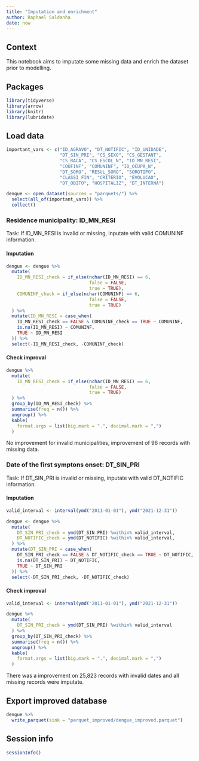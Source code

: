 ```yaml
---
title: "Imputation and enrichment"
author: Raphael Saldanha
date: now
---
```


## Context

This notebook aims to imputate some missing data and enrich the dataset prior to modelling.

## Packages

```r
library(tidyverse)
library(arrow)
library(knitr)
library(lubridate)
```

## Load data

```r
important_vars <- c("ID_AGRAVO", "DT_NOTIFIC", "ID_UNIDADE",
                    "DT_SIN_PRI", "CS_SEXO", "CS_GESTANT",
                    "CS_RACA", "CS_ESCOL_N", "ID_MN_RESI",
                    "COUFINF", "COMUNINF", "ID_OCUPA_N",
                    "DT_SORO", "RESUL_SORO", "SOROTIPO", 
                    "CLASSI_FIN", "CRITERIO", "EVOLUCAO",
                    "DT_OBITO", "HOSPITALIZ", "DT_INTERNA")

dengue <- open_dataset(sources = "parquets/") %>%
  select(all_of(important_vars)) %>%
  collect()
```

### Residence municipality: ID_MN_RESI

Task: If ID_MN_RESI is invalid or missing, inputate with valid COMUNINF information.

#### Imputation

```r
dengue <- dengue %>%
  mutate(
    ID_MN_RESI_check = if_else(nchar(ID_MN_RESI) == 6, 
                               false = FALSE,
                               true = TRUE),
    COMUNINF_check = if_else(nchar(COMUNINF) == 6, 
                               false = FALSE,
                               true = TRUE)
  ) %>%
  mutate(ID_MN_RESI = case_when(
    ID_MN_RESI_check == FALSE & COMUNINF_check == TRUE ~ COMUNINF,
    is.na(ID_MN_RESI) ~ COMUNINF,
    TRUE ~ ID_MN_RESI
  )) %>%
  select(-ID_MN_RESI_check, -COMUNINF_check)
```

#### Check improval

```r
dengue %>%
  mutate(
    ID_MN_RESI_check = if_else(nchar(ID_MN_RESI) == 6, 
                               false = FALSE,
                               true = TRUE)
  ) %>%
  group_by(ID_MN_RESI_check) %>%
  summarise(freq = n()) %>%
  ungroup() %>%
  kable(
    format.args = list(big.mark = ".", decimal.mark = ",")
  )
```

No improvement for invalid municipalities, improvement of 96 records with missing data.

### Date of the first symptons onset: DT_SIN_PRI

Task: If DT_SIN_PRI is invalid or missing, inputate with valid DT_NOTIFIC information.

#### Imputation

```r
valid_interval <- interval(ymd("2011-01-01"), ymd("2021-12-31"))

dengue <- dengue %>%
  mutate(
    DT_SIN_PRI_check = ymd(DT_SIN_PRI) %within% valid_interval,
    DT_NOTIFIC_check = ymd(DT_NOTIFIC) %within% valid_interval,
  ) %>%
  mutate(DT_SIN_PRI = case_when(
    DT_SIN_PRI_check == FALSE & DT_NOTIFIC_check == TRUE ~ DT_NOTIFIC,
    is.na(DT_SIN_PRI) ~ DT_NOTIFIC,
    TRUE ~ DT_SIN_PRI
  )) %>%
  select(-DT_SIN_PRI_check, -DT_NOTIFIC_check)
```

#### Check improval

```r
valid_interval <- interval(ymd("2011-01-01"), ymd("2021-12-31"))

dengue %>%
  mutate(
    DT_SIN_PRI_check = ymd(DT_SIN_PRI) %within% valid_interval
  ) %>%
  group_by(DT_SIN_PRI_check) %>%
  summarise(freq = n()) %>%
  ungroup() %>%
  kable(
    format.args = list(big.mark = ".", decimal.mark = ",")
  )
```

There was a improvement on 25,823 records with invalid dates and all missing records were imputate.

## Export improved database

```r
dengue %>%
  write_parquet(sink = "parquet_improved/dengue_improved.parquet")
```

## Session info

```r
sessionInfo()
```
